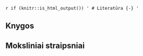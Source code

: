`r if (knitr::is_html_output()) '
# Literatūra {-}
'`

## Knygos {-}

::: {#refs_books}
:::

## Moksliniai straipsniai {-}

::: {#refs_articles}
:::